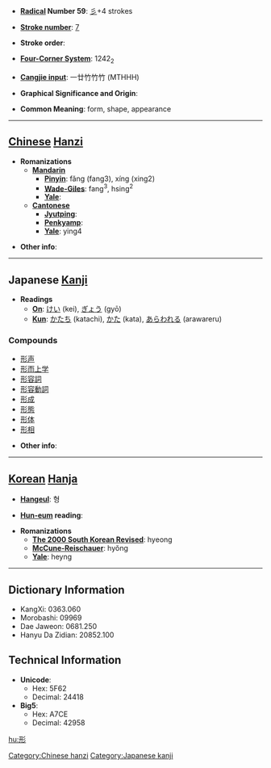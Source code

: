 * '''[[Wiktionary:Chinese radical index| Radical]] Number 59''': [[Wiktionary:Chinese radical index 彡|彡]]+4 strokes

* '''[[Wiktionary:Chinese total strokes index|Stroke number]]''': [[Wiktionary:Chinese total strokes index 7|7]]

* '''Stroke order''': 

* '''[[Wiktionary:Chinese four corner index|Four-Corner System]]''': 1242<sub>2</sub>

* '''[[Wiktionary:Chinese Cangjie index|Cangjie input]]''': 一廿竹竹竹 (MTHHH)

* '''Graphical Significance and Origin''': 

* '''Common Meaning''': form, shape, appearance

----

== [[Chinese]] [[Hanzi]] ==

* '''Romanizations'''
** '''[[Mandarin]]'''
*** '''[[Pinyin]]''': fǎng (fang3), xíng (xing2)
*** '''[[Wade-Giles]]''': fang<sup>3</sup>, hsing<sup>2</sup>
*** '''[[Yale]]''': 
** '''[[Cantonese]]'''
*** '''[[Jyutping]]''':
*** '''[[Penkyamp]]''': 
*** '''[[Yale]]''': ying4

* '''Other info''': 

----

==Japanese [[Kanji]]==

* '''Readings'''
** '''[[On]]''': [[けい]] (kei), [[ぎょう]] (gyō)
** '''[[Kun]]''': [[かたち]] (katachi), [[かた]] (kata), [[あらわれる]] (arawareru)

===Compounds===
*[[形声]]
*[[形而上学]]
*[[形容詞]]
*[[形容動詞]]
*[[形成]]
*[[形態]]
*[[形体]]
*[[形相]]

* '''Other info''':  

----

== [[Korean]] [[Hanja]] ==

* '''[[Hangeul]]''': 형

* '''[[Hun-eum]] reading''': 

* '''Romanizations'''
** '''[[The 2000 South Korean Revised Romanization|The 2000 South Korean Revised]]''': hyeong
** '''[[McCune-Reischauer]]''': hyŏng
** '''[[Yale]]''': heyng

----

== Dictionary Information ==

* KangXi: 0363.060
* Morobashi: 09969
* Dae Jaweon: 0681.250
* Hanyu Da Zidian: 20852.100

== Technical Information ==

* '''Unicode''':
** Hex: 5F62
** Decimal: 24418
* '''Big5''':
** Hex: A7CE
** Decimal: 42958

[[Category:Chinese hanzi]]
[[Category:Japanese kanji]]

[[hu:形]]